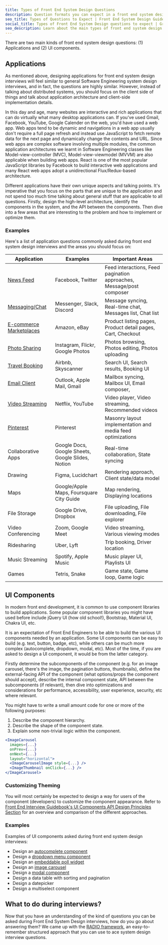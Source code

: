```yaml
---
title: Types of Front End System Design Questions
description: Question formats you can expect in a front end system design interview.
seo_title: Types of Questions to Expect | Front End System Design Guide
social_title: Types of Front End System Design questions to expect | GreatFrontEnd
seo_description: Learn about the main types of front end system design interview questions that can be asked.
---
```


There are two main kinds of front end system design questions: (1) Applications and (2) UI components.

## Applications

As mentioned above, designing applications for front end system design interviews will feel similar to general Software Engineering system design interviews, and in fact, the questions are highly similar. However, instead of talking about distributed systems, you should focus on the client side of things and talk about application architecture and client-side implementation details.

In this day and age, many websites are interactive and rich applications that can do virtually what many desktop applications can. If you've used Gmail, Facebook, YouTube, Google Calender on the web, you'd have used a web app. Web apps tend to be dynamic and navigations in a web app usually don't require a full page refresh and instead use JavaScript to fetch remote data for the next page and dynamically change the contents and URL. Since web apps are complex software involving multiple modules, the common application architectures we learnt in Software Engineering classes like Model-view-controller (MVC), Model-view-viewmodel (MVVM) are also applicable when building web apps. React is one of the most popular JavaScript libraries by Facebook to build interactive web applications and many React web apps adopt a unidirectional Flux/Redux-based architecture.

Different applications have their own unique aspects and talking points. It's imperative that you focus on the parts that are unique to the application and not spend too much time talking about general stuff that are applicable to all questions. Firstly, design the high-level architecture, identify the components in the system, and the API between the components. Then dive into a few areas that are interesting to the problem and how to implement or optimize them.

### Examples

Here's a list of application questions commonly asked during front end system design interviews and the areas you should focus on:

| Application | Examples | Important Areas |
| --- | --- | --- |
| [News Feed](/questions/system-design/news-feed-facebook) | Facebook, Twitter | Feed interactions, Feed pagination approaches, Message/post composer |
| [Messaging/Chat](/questions/system-design/chat-application-messenger) | Messenger, Slack, Discord | Message syncing, Real-time chat, Messages list, Chat list |
| [E-commerce Marketplaces](/questions/system-design/e-commerce-amazon) | Amazon, eBay | Product listing pages, Product detail pages, Cart, Checkout |
| [Photo Sharing](/questions/system-design/photo-sharing-instagram) | Instagram, Flickr, Google Photos | Photos browsing, Photos editing, Photos uploading |
| [Travel Booking](/questions/system-design/travel-booking-airbnb) | Airbnb, Skyscanner | Search UI, Search results, Booking UI |
| [Email Client](/questions/system-design/email-client-outlook) | Outlook, Apple Mail, Gmail | Mailbox syncing, Mailbox UI, Email composer, |
| [Video Streaming](/questions/system-design/video-streaming-netflix) | Netflix, YouTube | Video player, Video streaming, Recommended videos |
| [Pinterest](/questions/system-design/pinterest) | Pinterest | Masonry layout implementation and media feed optimizations |
| Collaborative Apps | Google Docs, Google Sheets, Google Slides, Notion | Real-time collaboration, State syncing |
| Drawing | Figma, Lucidchart | Rendering approach, Client state/data model |
| Maps | Google/Apple Maps, Foursquare City Guide | Map rendering, Displaying locations |
| File Storage | Google Drive, Dropbox | File uploading, File downloading, File explorer |
| Video Conferencing | Zoom, Google Meet | Video streaming, Various viewing modes |
| Ridesharing | Uber, Lyft | Trip booking, Driver location |
| Music Streaming | Spotify, Apple Music | Music player UI, Playlists UI |
| Games | Tetris, Snake | Game state, Game loop, Game logic |

## UI Components

In modern front end development, it is common to use component libraries to build applications. Some popular component libraries you might have used before include jQuery UI (how old school!), Bootstrap, Material UI, Chakra UI, etc.

It is an expectation of Front End Engineers to be able to build the various UI components needed by an application. Some UI components can be easy to build (e.g. text, button, badge, etc), while others can be much more complex (autocomplete, dropdown, modal, etc). Most of the time, if you are asked to design a UI component, it would be from the latter category.

Firstly determine the subcomponents of the component (e.g. for an image carousel, there's the image, the pagination buttons, thumbnails), define the external-facing API of the component (what options/props the component should accept), describe the internal component state, API between the subcomponents (if relevant), then dive into optimizations and considerations for performance, accessibility, user experience, security, etc where relevant.

You might have to write a small amount code for one or more of the following purposes:

1. Describe the component hierarchy.
1. Describe the shape of the component state.
1. Explain some non-trivial logic within the component.

```jsx
<ImageCarousel
  images={...}
  onPrev={...}
  onNext={...}
  layout="horizontal">
  <ImageCarouselImage style={...} />
  <ImageThumbnail onClick={...} />
</ImageCarousel>
```

### Customizing Theming

You will most certainly be expected to design a way for users of the component (developers) to customize the component appearance. Refer to [Front End Interview Guidebook's UI Components API Design Principles Section](/front-end-interview-guidebook/user-interface-components-api-design-principles) for an overview and comparison of the different approaches.

### Examples

Examples of UI components asked during front end system design interviews:

- Design an [autocomplete component](/questions/system-design/autocomplete)
- Design a [dropdown menu component](/questions/system-design/dropdown-menu)
- Design an [embeddable poll widget](/questions/system-design/poll-widget)
- Design an [image carousel](/questions/system-design/image-carousel)
- Design a [modal component](/questions/system-design/modal-dialog)
- Design a data table with sorting and pagination
- Design a datepicker
- Design a multiselect component

## What to do during interviews?

Now that you have an understanding of the kind of questions you can be asked during Front End System Design interviews, how do you go about answering them? We came up with the [RADIO framework](/system-design/framework), an easy-to-remember structured approach that you can use to ace system design interview questions.
